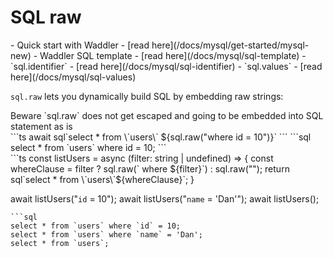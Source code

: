

# SQL raw
<Prerequisites>
- Quick start with Waddler - [read here](/docs/mysql/get-started/mysql-new)
- Waddler SQL template - [read here](/docs/mysql/sql-template)
- `sql.identifier` - [read here](/docs/mysql/sql-identifier)
- `sql.values` - [read here](/docs/mysql/sql-values)
</Prerequisites>
<br/>

`sql.raw` lets you dynamically build SQL by embedding raw strings:

<Callout type="warning">
Beware `sql.raw` does not get escaped and going to be embedded into SQL statement as is
</Callout>

<Section>
```ts
await sql`select * from \`users\` ${sql.raw("where id = 10")}`
```
```sql
select * from `users` where id = 10;
```
</Section>

<Section>
```ts
const listUsers = async (filter: string | undefined) => {
  const whereClause = filter ? sql.raw(` where ${filter}`) : sql.raw("");
  return sql`select * from \`users\`${whereClause}`;
}

await listUsers("`id` = 10");
await listUsers("`name` = 'Dan'");
await listUsers();
```
```sql
select * from `users` where `id` = 10;
select * from `users` where `name` = 'Dan';
select * from `users`;
```
</Section>